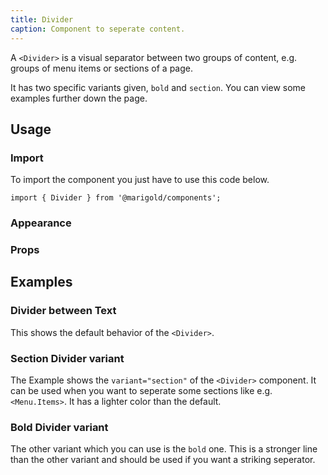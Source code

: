 ```yaml
---
title: Divider
caption: Component to seperate content.
---
```


A `<Divider>` is a visual separator between two groups of content,
e.g. groups of menu items or sections of a page.

It has two specific variants given, `bold` and `section`. You can view some examples further down the page.

## Usage

### Import

To import the component you just have to use this code below.

```tsx
import { Divider } from '@marigold/components';
```

### Appearance

<AppearanceTable component={title} />

### Props

<PropsTable />

## Examples

### Divider between Text

This shows the default behavior of the `<Divider>`.

<ComponentDemo file="./divider-text.demo.tsx" />

### Section Divider variant

The Example shows the `variant="section"` of the `<Divider>` component. It can be used when you want to seperate some sections like e.g. `<Menu.Items>`. It has a lighter color than the default.

<ComponentDemo file="./divider-section.demo.tsx" />

### Bold Divider variant

The other variant which you can use is the `bold` one. This is a stronger line than the other variant and should be used if you want a striking seperator.

<ComponentDemo file="./divider-bold.demo.tsx" />
